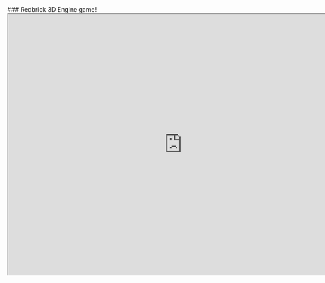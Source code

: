 
<Callout emoji="🎮">
  ### Redbrick 3D Engine game!
  <br />
  <iframe
    id="studio-iframe"
    width="800px"
    height="600px"
    sandbox="allow-pointer-lock allow-scripts allow-same-origin allow-downloads allow-popups allow-popups-to-escape-sandbox allow-forms"
    title="wizlab"
    src="https://creator.redbrick.land/studio/?mode=play&pid=dbc573d8-29f8-4065-a9f4-ac7fa98e40b0&isGuest=true"
    loading="lazy"
  />
</Callout>

<Callout emoji="🎮">
  ### Unity game!
  <br />
  <iframe
    id="studio-unity-iframe"
    width="800px"
    height="600px"
    sandbox="allow-pointer-lock allow-scripts allow-same-origin allow-downloads allow-popups allow-popups-to-escape-sandbox allow-forms"
    title="wizlab"
    src="https://creator.redbrick.land/studio/?mode=play&pid=448601e6-b663-405d-9f88-a0d22b0e392b&isGuest=true"
    loading="lazy"
  />
</Callout>

# Content type

> Provides information about content types.

Before starting a project, you can choose the type of content you want to create. There are three different content types available:

1. **Metaverse**: In this mode, the camera and avatar are set by default. The avatar uses the one set on the Redbrick website, and the camera is configured to always follow the avatar.

2. **Game**: In this mode, the avatar is optional. Users can decide whether to use an avatar and whether the camera should follow the avatar. This option offers high flexibility.

<Callout type="info">
  This mode does not have predefined settings for the camera and avatar.
  Therefore, users must configure these settings themselves.
</Callout>

3. **VR**: This mode supports virtual reality. If you choose the Metaverse and enable VR, the VR camera will be linked to the avatar. In Game mode, the placement of the VR camera can be set according to the user's preference.

<Callout type="warning">
  If you choose a content type and later decide to change it during development,
  there is no need to worry. You can easily change the preset script at any time
  based on your preference.
</Callout>

<Cards>
  <Cards.Card title="Metaverse" href="./content-type#metaverse" />
  <Cards.Card title="Game" href="./content-type#game" />
  <Cards.Card title="VR" href="./content-type#vr-option" />
</Cards>

<br />

<center>![options-image](/images/options.png) Options Images</center>

## Metaverse

In order to get started with the `metaverse`, please select the `metaverse` option before creating a template.

This preset script creates an avatar, a camera, and attaches the camera to the avatar to enable a following effect.

<Callout type="warning" emoji="⚠️">
  You don't have to code this. If you selected `metaverse`, this code will be
  there by default.
</Callout>

```js showLineNumbers copy filename="PresetScript"
const avatar = REDBRICK.AvatarManager.createDefaultAvatar();
const camera = WORLD.getObject("MainCamera");
const followingCamera = avatar.setFollowingCamera(camera);
avatar.setDefaultController();
```

## Game

In the `game` template, there is no code that creates an avatar.

```js showLineNumbers copy filename="PresetScript" {2}
function Start() {
  //nothing
}
```

<Callout type="info" emoji="ℹ️">
  **However:** If you want to create an avatar, you can add avatar creation code
  as seen in the `metaverse` template.
</Callout>

## VR Option

You can toggle the "VR option" while creating a template in order to use it. This will automatically add additional code to `PresetScript`, so you don't have to manually do so.

```js showLineNumbers copy filename="PresetScript"
const avatar = REDBRICK.AvatarManager.createDefaultAvatar();
const camera = WORLD.getObject("MainCamera");
const followingCamera = avatar.setFollowingCamera(camera);
avatar.setDefaultController();
followingCamera.useVR({ VRObject: avatar }); //VR needs to have VRObject
```

<Callout type="warning" emoji="⚠️">
  **NOTE**: VR functionality is compatible exclusively with `perspective`
  cameras.
</Callout>

Additionally, VR can be used with other VRObjects too.

```js showLineNumbers copy filename="VRObject" {3}
const headOfSomething = WORLD.getObject("headOfSomething");
const camera = WORLD.getObject("cameraTitle");
camera.useVR({ VRObject: headOfSomething }); // now you can use VR without an avatar
```

<Callout type="warning" emoji="⚠️">
  **NOTE**: Currently, VR does not render GUIs, so please keep this in mind.
</Callout>

If you choose a game mode and VR settings, the PresetScript might look like this. However, you can customize it as in the previous example (headOfSomething).

```js showLineNumbers copy filename="VR GAME PresetScript"
const camera = WORLD.getObject("MainCamera");
if (!camera) return;
const obj = new THREE.Object3D();
WORLD.add(obj);
obj.position.copy(camera.position);
camera.useVR({ VRObject: obj });
```
